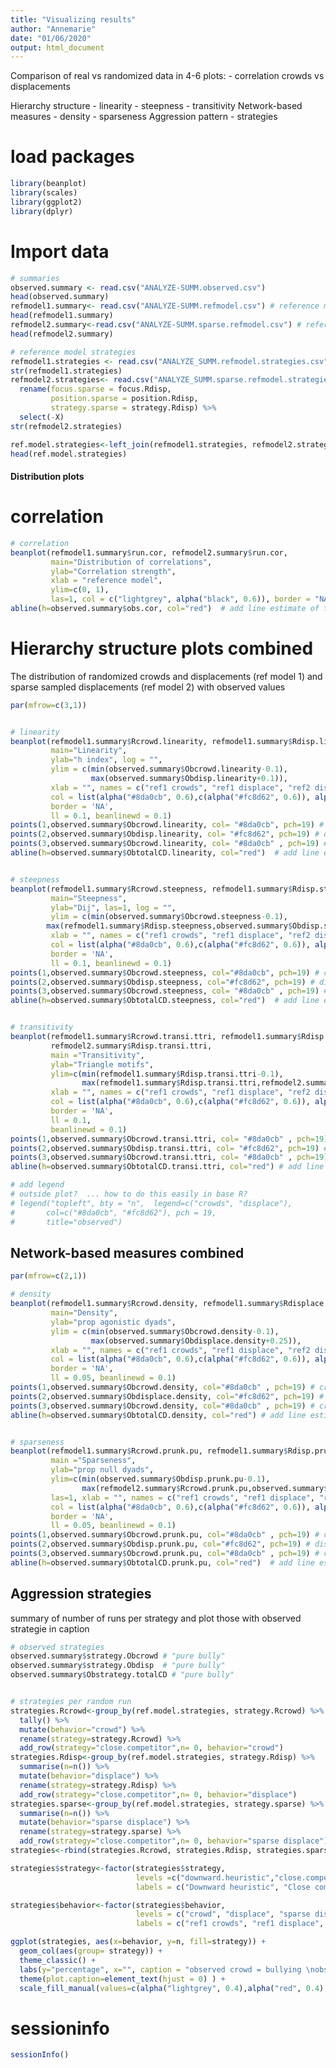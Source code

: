 ```yaml
---
title: "Visualizing results"
author: "Annemarie"
date: "01/06/2020"
output: html_document
---
```


Comparison of real vs randomized data in 4-6 plots:
- correlation crowds vs displacements

Hierarchy structure
- linearity
- steepness
- transitivity
Network-based measures
- density
- sparseness
Aggression pattern
- strategies

# load packages
```r
library(beanplot)
library(scales)
library(ggplot2)
library(dplyr)

```

# Import data
```r
# summaries
observed.summary <- read.csv("ANALYZE-SUMM.observed.csv")
head(observed.summary)
refmodel1.summary<- read.csv("ANALYZE-SUMM.refmodel.csv") # reference model 1
head(refmodel1.summary)
refmodel2.summary<-read.csv("ANALYZE-SUMM.sparse.refmodel.csv") # reference model 2
head(refmodel2.summary)

# reference model strategies
refmodel1.strategies <- read.csv("ANALYZE_SUMM.refmodel.strategies.csv") # observed
str(refmodel1.strategies)
refmodel2.strategies<- read.csv("ANALYZE_SUMM.sparse.refmodel.strategies.csv") %>%
  rename(focus.sparse = focus.Rdisp, 
         position.sparse = position.Rdisp, 
         strategy.sparse = strategy.Rdisp) %>% 
  select(-X)
str(refmodel2.strategies)

ref.model.strategies<-left_join(refmodel1.strategies, refmodel2.strategies, by="run.code")
head(ref.model.strategies)

```

#### Distribution plots

# correlation
```r
# correlation
beanplot(refmodel1.summary$run.cor, refmodel2.summary$run.cor, 
         main="Distribution of correlations", 
         ylab="Correlation strength", 
         xlab = "reference model", 
         ylim=c(0, 1),
         las=1, col = c("lightgrey", alpha("black", 0.6)), border = "NA") 
abline(h=observed.summary$obs.cor, col="red")  # add line estimate of totalDC 
```

# Hierarchy structure plots combined
The distribution of randomized crowds and displacements (ref model 1) and sparse sampled displacements (ref model 2) with observed values
```r
par(mfrow=c(3,1))


# linearity
beanplot(refmodel1.summary$Rcrowd.linearity, refmodel1.summary$Rdisp.linearity, refmodel2.summary$Rdisp.linearity, 
         main="Linearity", 
         ylab="h index", log = "",
         ylim = c(min(observed.summary$Obcrowd.linearity-0.1), 
                  max(observed.summary$Obdisp.linearity+0.1)),
         xlab = "", names = c("ref1 crowds", "ref1 displace", "ref2 displace"),
         col = list(alpha("#8da0cb", 0.6),c(alpha("#fc8d62", 0.6)), alpha("black", 0.6)), 
         border = 'NA', 
         ll = 0.1, beanlinewd = 0.1)
points(1,observed.summary$Obcrowd.linearity, col= "#8da0cb", pch=19) # crowds
points(2,observed.summary$Obdisp.linearity, col= "#fc8d62", pch=19) # displacements
points(3,observed.summary$Obcrowd.linearity, col= "#8da0cb" , pch=19) # crowds
abline(h=observed.summary$ObtotalCD.linearity, col="red")  # add line estimate of totalDC 


# steepness
beanplot(refmodel1.summary$Rcrowd.steepness, refmodel1.summary$Rdisp.steepness,refmodel2.summary$Rdisp.steepness,
         main="Steepness", 
         ylab="Dij", las=1, log = "",
         ylim = c(min(observed.summary$Obcrowd.steepness-0.1), 
        max(refmodel1.summary$Rdisp.steepness,observed.summary$Obdisp.steepness+0.1)),
         xlab = "", names = c("ref1 crowds", "ref1 displace", "ref2 displace"),
         col = list(alpha("#8da0cb", 0.6),c(alpha("#fc8d62", 0.6)), alpha("black", 0.6)), 
         border = 'NA', 
         ll = 0.1, beanlinewd = 0.1)
points(1,observed.summary$Obcrowd.steepness, col="#8da0cb", pch=19) # crowds
points(2,observed.summary$Obdisp.steepness, col="#fc8d62", pch=19) # displacements
points(3,observed.summary$Obcrowd.steepness, col= "#8da0cb" , pch=19) # crowds
abline(h=observed.summary$ObtotalCD.steepness, col="red")  # add line estimate of totalDC 


# transitivity
beanplot(refmodel1.summary$Rcrowd.transi.ttri, refmodel1.summary$Rdisp.transi.ttri,
         refmodel2.summary$Rdisp.transi.ttri,
         main ="Transitivity", 
         ylab="Triangle motifs",
         ylim=c(min(refmodel1.summary$Rdisp.transi.ttri-0.1), 
                max(refmodel1.summary$Rdisp.transi.ttri,refmodel2.summary$Rdisp.transi.ttri+0.1)),
         xlab = "", names = c("ref1 crowds", "ref1 displace", "ref2 displace"),
         col = list(alpha("#8da0cb", 0.6),c(alpha("#fc8d62", 0.6)), alpha("black", 0.6)), 
         border = 'NA', 
         ll = 0.1, 
         beanlinewd = 0.1)
points(1,observed.summary$Obcrowd.transi.ttri, col= "#8da0cb" , pch=19) # crowds
points(2,observed.summary$Obdisp.transi.ttri, col= "#fc8d62", pch=19) # displacements
points(3,observed.summary$Obcrowd.transi.ttri, col= "#8da0cb" , pch=19) # crowds
abline(h=observed.summary$ObtotalCD.transi.ttri, col="red") # add line estimate of totalDC 

# add legend 
# outside plot?  ... how to do this easily in base R?
# legend("topleft", bty = "n",  legend=c("crowds", "displace"),
#       col=c("#8da0cb", "#fc8d62"), pch = 19,
#       title="observed") 

```

## Network-based measures combined

```r
par(mfrow=c(2,1))

# density
beanplot(refmodel1.summary$Rcrowd.density, refmodel1.summary$Rdisplace.density, refmodel2.summary$Rdisplace.density,  
         main="Density", 
         ylab="prop agonistic dyads", 
         ylim = c(min(observed.summary$Obcrowd.density-0.1), 
                  max(observed.summary$Obdisplace.density+0.25)),
         xlab = "", names = c("ref1 crowds", "ref1 displace", "ref2 displace"),
         col = list(alpha("#8da0cb", 0.6),c(alpha("#fc8d62", 0.6)), alpha("black", 0.6)), 
         border = 'NA', 
         ll = 0.05, beanlinewd = 0.1)
points(1,observed.summary$Obcrowd.density, col="#8da0cb" , pch=19) # crowds
points(2,observed.summary$Obdisplace.density, col="#fc8d62", pch=19) # displacements
points(3,observed.summary$Obcrowd.density, col="#8da0cb" , pch=19) # crowds
abline(h=observed.summary$ObtotalCD.density, col="red") # add line estimate of totalDC


# sparseness
beanplot(refmodel1.summary$Rcrowd.prunk.pu, refmodel1.summary$Rdisp.prunk.pu,refmodel2.summary$Rdisp.prunk.pu,
         main ="Sparseness", 
         ylab="prop null dyads", 
         ylim=c(min(observed.summary$Obdisp.prunk.pu-0.1), 
                max(refmodel2.summary$Rcrowd.prunk.pu,observed.summary$Obcrowd.prunk.pu+0.1)),
         las=1, xlab = "", names = c("ref1 crowds", "ref1 displace", "ref2 displace"),
         col = list(alpha("#8da0cb", 0.6),c(alpha("#fc8d62", 0.6)), alpha("black", 0.6)), 
         border = 'NA', 
         ll = 0.05, beanlinewd = 0.1)
points(1,observed.summary$Obcrowd.prunk.pu, col="#8da0cb" , pch=19) # crowds
points(2,observed.summary$Obdisp.prunk.pu, col="#fc8d62", pch=19) # displacements
points(3,observed.summary$Obcrowd.prunk.pu, col="#8da0cb" , pch=19) # crowds
abline(h=observed.summary$ObtotalCD.prunk.pu, col="red")  # add line estimate of totalDC 

```



## Aggression strategies
summary of number of runs per strategy and plot those with observed strategie in caption

```r
# observed strategies
observed.summary$strategy.Obcrowd # "pure bully"
observed.summary$strategy.Obdisp  # "pure bully"
observed.summary$Obstrategy.totalCD # "pure bully"


# strategies per random run
strategies.Rcrowd<-group_by(ref.model.strategies, strategy.Rcrowd) %>%
  tally() %>% 
  mutate(behavior="crowd") %>%
  rename(strategy=strategy.Rcrowd) %>%
  add_row(strategy="close.competitor",n= 0, behavior="crowd")
strategies.Rdisp<-group_by(ref.model.strategies, strategy.Rdisp) %>%
  summarise(n=n()) %>% 
  mutate(behavior="displace") %>%
  rename(strategy=strategy.Rdisp) %>%
  add_row(strategy="close.competitor",n= 0, behavior="displace")
strategies.sparse<-group_by(ref.model.strategies, strategy.sparse) %>%
  summarise(n=n()) %>% 
  mutate(behavior="sparse displace") %>%
  rename(strategy=strategy.sparse) %>%
  add_row(strategy="close.competitor",n= 0, behavior="sparse displace")
strategies<-rbind(strategies.Rcrowd, strategies.Rdisp, strategies.sparse)

strategies$strategy<-factor(strategies$strategy, 
                            levels =c("downward.heuristic","close.competitor","pure.bully", "pure.undefined") , 
                            labels = c("Downward heuristic", "Close competitors", "Bullying", "Undefined") )

strategies$behavior<-factor(strategies$behavior, 
                            levels = c("crowd", "displace", "sparse displace"),
                            labels = c("ref1 crowds", "ref1 displace", "ref2 displace"))

ggplot(strategies, aes(x=behavior, y=n, fill=strategy)) +
  geom_col(aes(group= strategy)) +
  theme_classic() +
  labs(y="percentage", x="", caption = "observed crowd = bullying \nobserved displace = bullying \nobserved pooled = bullying") +
  theme(plot.caption=element_text(hjust = 0) ) +
  scale_fill_manual(values=c(alpha("lightgrey", 0.4),alpha("red", 0.4), alpha("blue", 0.4), alpha("black", 0.6)))  

```



# sessioninfo
```r
sessionInfo()
```

